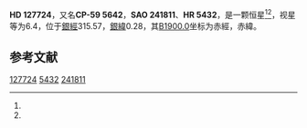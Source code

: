 {{Starbox begin
| name = HD 127724
}}
{{Starbox observe
| epoch = [[J2000.0|J2000.0]]
| constell = {{星座名待查}}<ref name=SIMBAD>{{cite web
 | url=http://simbad.u-strasbg.fr/simbad/sim-id?Ident=HR+5432
 | title =Pulsating variable Star
 | publisher=Centre de Données astronomiques de Strasbourg
 | work=SIMBAD
 | accessdate=2012-07-13}}</ref><ref name=DATA>{{cite web
 | url=http://vizier.u-strasbg.fr/viz-bin/VizieR-5?-out.add=.&-source=5050&-corr=PK=HR&-out.max=9999&HR=5432
 | title=VizieR Detailed Page
 | accessdate=2012-07-13
 | archive-date=2016-03-05
 | archive-url=https://web.archive.org/web/20160305031649/http://vizier.u-strasbg.fr/viz-bin/VizieR-5?-out.add=.&-source=5050&-corr=PK=HR&-out.max=9999&HR=5432
 | dead-url=no
 }}</ref>
| 星官 = 
| ra = {{RA|14|35|17.2}}<ref name=SIMBAD /><ref name=DATA />
| dec = {{DEC|-60|0|57}}<ref name=SIMBAD /><ref name=DATA />
| appmag_v = 6.4<ref name=SIMBAD /><ref name=DATA />
}}
{{Starbox character
| class = K2III<ref name=SIMBAD /><ref name=DATA />
| b-v = 1.26<ref name=SIMBAD /><ref name=DATA />
| u-b = <ref name=SIMBAD /><ref name=DATA />
| r-i = <ref name=SIMBAD /><ref name=DATA />
| variable = 
}}
{{Starbox astrometry
| radial_v = 
| prop_mo_ra = -7
| parallax = 
| p_error = 
}}
{{Starbox catalog
| names =CP-59 5642，[[SAO星表|SAO]] 241811，[[HD星表|HD]] 127724，[[HR星表|HR]] 5432}}
{{Starbox reference |Simbad=HR+5432}}
{{Starbox end}}

'''HD 127724'''，又名'''CP-59 5642'''，'''SAO 241811'''、'''HR 5432'''，是一颗恒星<ref name=SIMBAD /><ref name=DATA />，视星等为6.4，位于[[銀道座標系|銀經]]315.57，[[銀道座標系|銀緯]]0.28，其[[B1900.0|B1900.0]]坐标为赤經{{RA|14|27|49}}，赤緯{{DEC|-59|0.28|31}}。

== 参考文献 ==
{{reflist}}

{{star-stub}}

[[Category:HD和HDE天體|127724]]
[[Category:HR天體|5432]]
[[Category:SAO天體|241811]]